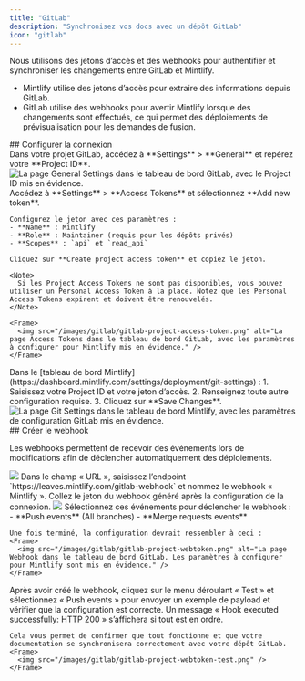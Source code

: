 ```yaml
---
title: "GitLab"
description: "Synchronisez vos docs avec un dépôt GitLab"
icon: "gitlab"
---
```


Nous utilisons des jetons d’accès et des webhooks pour authentifier et synchroniser les changements entre GitLab et Mintlify.

- Mintlify utilise des jetons d’accès pour extraire des informations depuis GitLab.
- GitLab utilise des webhooks pour avertir Mintlify lorsque des changements sont effectués, ce qui permet des déploiements de prévisualisation pour les demandes de fusion.

<div id="set-up-the-connection">
  ## Configurer la connexion
</div>

<Steps>
  <Step title="Trouver votre ID de projet">
    Dans votre projet GitLab, accédez à **Settings** > **General** et repérez votre **Project ID**.
    <Frame>
      <img src="/images/gitlab/gitlab-project-id.png" alt="La page General Settings dans le tableau de bord GitLab, avec le Project ID mis en évidence." />
    </Frame>
  </Step>
  <Step title="Générer un jeton d’accès">
    Accédez à **Settings** > **Access Tokens** et sélectionnez **Add new token**.
    
    Configurez le jeton avec ces paramètres :
    - **Name** : Mintlify
    - **Role** : Maintainer (requis pour les dépôts privés)
    - **Scopes** : `api` et `read_api`
    
    Cliquez sur **Create project access token** et copiez le jeton.

    <Note>
      Si les Project Access Tokens ne sont pas disponibles, vous pouvez utiliser un Personal Access Token à la place. Notez que les Personal Access Tokens expirent et doivent être renouvelés.
    </Note>

    <Frame>
      <img src="/images/gitlab/gitlab-project-access-token.png" alt="La page Access Tokens dans le tableau de bord GitLab, avec les paramètres à configurer pour Mintlify mis en évidence." />
    </Frame>

  </Step>
  <Step title="Configurer la connexion">
    Dans le [tableau de bord Mintlify](https://dashboard.mintlify.com/settings/deployment/git-settings) :
    1. Saisissez votre Project ID et votre jeton d’accès.
    2. Renseignez toute autre configuration requise.
    3. Cliquez sur **Save Changes**.
    <Frame>
      <img src="/images/gitlab/gitlab-config.png" alt="La page Git Settings dans le tableau de bord Mintlify, avec les paramètres de configuration GitLab mis en évidence." />
    </Frame>
  </Step>
</Steps>

<div id="create-the-webhook">
  ## Créer le webhook
</div>

Les webhooks permettent de recevoir des événements lors de modifications afin de déclencher automatiquement des déploiements.

<Steps>
  <Step title="Accédez à Settings > Webhooks et cliquez sur « Add new Webhook »">
    <Frame>
      <img src="/images/gitlab/gitlab-webhook.png" />
    </Frame>
  </Step>
  <Step title="Configurer l’URL et le webhook">
    Dans le champ « URL », saisissez l’endpoint `https://leaves.mintlify.com/gitlab-webhook` et nommez le webhook « Mintlify ».

  </Step>
  <Step title="Coller le jeton">
    Collez le jeton du webhook généré après la configuration de la connexion.
    <Frame>
      <img src="/images/gitlab/gitlab-show-webtoken.png" />
    </Frame>
  </Step>
  <Step title="Sélectionner les événements">
    Sélectionnez ces événements pour déclencher le webhook :
    - **Push events** (All branches)
    - **Merge requests events**
      
    Une fois terminé, la configuration devrait ressembler à ceci :
    <Frame>
      <img src="/images/gitlab/gitlab-project-webtoken.png" alt="La page Webhook dans le tableau de bord GitLab. Les paramètres à configurer pour Mintlify sont mis en évidence." />
    </Frame>
  </Step>
  <Step title="Tester le webhook">
    Après avoir créé le webhook, cliquez sur le menu déroulant « Test » et sélectionnez « Push events » pour envoyer un exemple de payload et vérifier que la configuration est correcte. Un message « Hook executed successfully: HTTP 200 » s’affichera si tout est en ordre.

    Cela vous permet de confirmer que tout fonctionne et que votre documentation se synchronisera correctement avec votre dépôt GitLab.
    <Frame>
      <img src="/images/gitlab/gitlab-project-webtoken-test.png" />
    </Frame>

  </Step>
</Steps>
